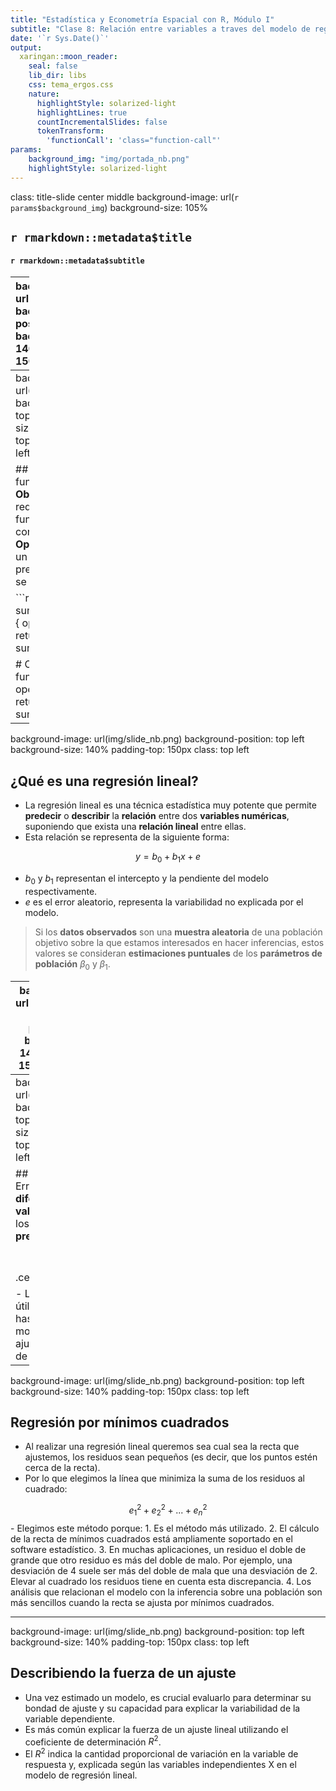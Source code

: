 ```yaml
---
title: "Estadística y Econometría Espacial con R, Módulo I"
subtitle: "Clase 8: Relación entre variables a traves del modelo de regresión lineal"  
date: '`r Sys.Date()`'
output:
  xaringan::moon_reader:
    seal: false
    lib_dir: libs
    css: tema_ergos.css
    nature:
      highlightStyle: solarized-light   
      highlightLines: true
      countIncrementalSlides: false
      tokenTransform:
        'functionCall': 'class="function-call"'
params: 
    background_img: "img/portada_nb.png"
    highlightStyle: solarized-light
---
```


class: title-slide center middle
background-image: url(`r params$background_img`)
background-size: 105%

## `r rmarkdown::metadata$title`
#### `r rmarkdown::metadata$subtitle`

---
background-image: url(img/slide_nb.png)
background-position: top left
background-size: 140%
padding-top: 150px
class: top left

## Funciones en R 

- Son bloques de **código reutilizables** que realizan una tarea específica. 
- Se componen de: 
1.  Nombre de la función
2. Argumentos 
3. Cuerpo 

```r
mi_funcion <- function(arg_1, arg_2, ...){
Cuerpo 
}
```

---
background-image: url(img/slide_nb.png)
background-position: top left
background-size: 140%
padding-top: 150px
class: top left

## Argumentos de la función 
- **Obligatorios:** Se requieren para que la función funcione correctamente.
- **Opcionales:** Tienen un valor predeterminado si no se especifican

```r
# Obligatorios
suma <- function(a, b){
  operacion <- a + b
  return(operacion)
}
suma(3,4)

# Opcionales 
suma <- function(a, b = 4){
  operacion <- a + b
  return(operacion)
}
suma(3)
```

---
background-image: url(img/slide_nb.png)
background-position: top left
background-size: 140%
padding-top: 150px
class: top left

## ¿Qué es una regresión lineal?

- La regresión lineal es una técnica estadística muy potente que permite **predecir** o **describir** la **relación** entre dos **variables numéricas**, suponiendo que exista una **relación lineal** entre ellas.
- Esta relación se representa de la siguiente forma: 

$$y = b_0 + b_{1}x +e$$

- $b_0$ y $b_1$ representan el intercepto y la pendiente del modelo respectivamente.
- $e$ es el error aleatorio, representa la variabilidad no explicada por el modelo.

>Si los **datos observados** son una **muestra aleatoria** de una población objetivo sobre la que estamos interesados en hacer inferencias, estos valores se consideran **estimaciones puntuales** de los **parámetros de población** $\beta_0$  y $\beta_1$.


---
background-image: url(img/slide_nb.png)
background-position: top left
background-size: 140%
padding-top: 150px
class: top left

## Supuestos de la Regresión Lineal

Para que la Regresión Lineal sea válida, se deben cumplir ciertos supuestos:

- **Linealidad:** La relación entre y y X debe ser lineal.
- **Independencia:** Las variables independientes deben ser independientes entre sí.
- **Normalidad:** Los residuos (diferencias entre los valores observados de y y los valores predichos por el modelo) deben seguir una distribución normal.
- **Homocedasticidad:** La varianza de los residuos debe ser constante en todos los niveles de las variables independientes.

---
background-image: url(img/slide_nb.png)
background-position: top left
background-size: 140%
padding-top: 150px
class: top left

## Residuos (o Errores)
- Son la **diferencia** entre los **valores observados** y los **valores que predice el modelo**.
$$e_i = y_i - y_i$$

.center[
![](https://www.reneshbedre.com/assets/posts/reg/reg_front.svg)
]

- Los residuos son útiles para evaluar hasta qué punto un modelo lineal se ajusta a un conjunto de datos.


---
background-image: url(img/slide_nb.png)
background-position: top left
background-size: 140%
padding-top: 150px
class: top left

## Regresión por mínimos cuadrados
- Al realizar una regresión lineal queremos sea cual sea la recta que ajustemos, los residuos sean pequeños (es decir, que los puntos estén cerca de la recta). 
- Por lo que elegimos la línea que minimiza la suma de los residuos al cuadrado:

$$e^2_1 + e^2_2 +...+ e^2_n$$
- Elegimos este método porque: 
1. Es el método más utilizado.
2. El cálculo de la recta de mínimos cuadrados está ampliamente soportado en el software estadístico.
3. En muchas aplicaciones, un residuo el doble de grande que otro residuo es más del doble de malo. Por ejemplo, una desviación de 4 suele ser más del doble de mala que una desviación de 2. Elevar al cuadrado los residuos tiene en cuenta esta discrepancia.
4. Los análisis que relacionan el modelo con la inferencia sobre una población son más sencillos cuando la recta se ajusta por mínimos cuadrados.

---
background-image: url(img/slide_nb.png)
background-position: top left
background-size: 140%
padding-top: 150px
class: top left

## Describiendo la fuerza de un ajuste
- Una vez estimado un modelo, es crucial evaluarlo para determinar su bondad de ajuste y su capacidad para explicar la variabilidad de la variable dependiente.
- Es más común explicar la fuerza de un ajuste lineal utilizando el coeficiente de determinación $R^2$.
- El $R^2$ indica la cantidad proporcional de variación en la variable de respuesta y, explicada según las variables independientes X en el modelo de regresión lineal.

